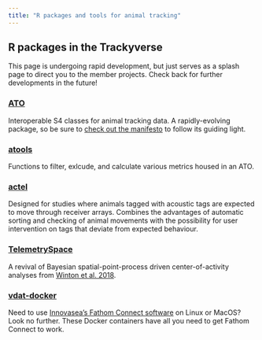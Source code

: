 ```yaml
---
title: "R packages and tools for animal tracking"
---
```


## R packages in the Trackyverse

This page is undergoing rapid development, but just serves as a splash page to direct you to the member projects. Check back for further developments in the future!

### [ATO](https://ato.trackyverse.org)

Interoperable S4 classes for animal tracking data. A rapidly-evolving package, so be sure to [check out the manifesto](https://ato.trackyverse.org/articles/ATO-ecosystem.html) to follow its guiding light.

### [atools](https://atools.trackyverse.org)

Functions to filter, exlcude, and calculate various metrics housed in an ATO.

### [actel](https://actel.trackyverse.org/)

Designed for studies where animals tagged with acoustic tags are expected to move through receiver arrays. Combines the advantages of automatic sorting and checking of animal movements with the possibility for user intervention on tags that deviate from expected behaviour.


### [TelemetrySpace](https://telemetryspace.trackyverse.org)

A revival of Bayesian spatial-point-process driven center-of-activity analyses from [Winton et al. 2018](doi.org/10.1111/2041-210X.13080).

### [vdat-docker](https://github.com/trackyverse/vdat-docker)

Need to use [Innovasea's Fathom Connect software](https://support.fishtracking.innovasea.com/s/downloads) on Linux or MacOS? Look no further. These Docker containers have all you need to get Fathom Connect to work.
